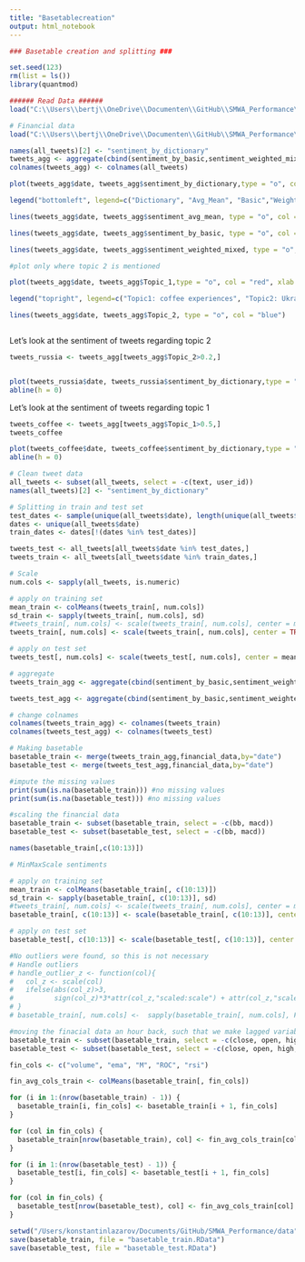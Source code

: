 ```yaml
---
title: "Basetablecreation"
output: html_notebook
---
```



```r
### Basetable creation and splitting ###

set.seed(123)
rm(list = ls())
library(quantmod)

###### Read Data ######
load("C:\\Users\\bertj\\OneDrive\\Documenten\\GitHub\\SMWA_Performance\\data\\All_tweets_all_features.RData")
```

```r
# Financial data
load("C:\\Users\\bertj\\OneDrive\\Documenten\\GitHub\\SMWA_Performance\\data\\Financial_Data.RData")
```


```r
names(all_tweets)[2] <- "sentiment_by_dictionary"
tweets_agg <- aggregate(cbind(sentiment_by_basic,sentiment_weighted_mixed,sentiment_avg_mean, tweets_train$sentiment_by_dictionary,Topic_1,Topic_2) ~ all_tweets$date, all_tweets, mean)
colnames(tweets_agg) <- colnames(all_tweets)

plot(tweets_agg$date, tweets_agg$sentiment_by_dictionary,type = "o", col = "red", xlab = "Date", ylab = "Average Sentiment per Hour", main = "Sentiment", ylim = c(-2,2.1))

legend("bottomleft", legend=c("Dictionary", "Avg_Mean", "Basic","Weighted_mixed"), col=c("red", "blue", "green", "orange"), lty=1, cex=0.8)

lines(tweets_agg$date, tweets_agg$sentiment_avg_mean, type = "o", col = "blue")

lines(tweets_agg$date, tweets_agg$sentiment_by_basic, type = "o", col = "green")

lines(tweets_agg$date, tweets_agg$sentiment_weighted_mixed, type = "o", col = "orange")

```


```r
#plot only where topic 2 is mentioned 

plot(tweets_agg$date, tweets_agg$Topic_1,type = "o", col = "red", xlab = "Date", ylab = "average topics occurence", main = "Topic Occurence", ylim = c(0,2))

legend("topright", legend=c("Topic1: coffee experiences", "Topic2: Ukraine conflict"), col=c("red", "blue"), lty=1, cex=0.8)

lines(tweets_agg$date, tweets_agg$Topic_2, type = "o", col = "blue")



```
Let's look at the sentiment of tweets regarding topic 2 
```r
tweets_russia <- tweets_agg[tweets_agg$Topic_2>0.2,]


plot(tweets_russia$date, tweets_russia$sentiment_by_dictionary,type = "o", col = "red", xlab = "Date", ylab = "Average Sentiment per Hour (using dictionary)", main = "Sentiment of tweets related to Russia", ylim = c(-0.3,0.3))
abline(h = 0)


```

Let's look at the sentiment of tweets regarding topic 1
```r
tweets_coffee <- tweets_agg[tweets_agg$Topic_1>0.5,]
tweets_coffee

plot(tweets_coffee$date, tweets_coffee$sentiment_by_dictionary,type = "o", col = "green", xlab = "Date", ylab = "Average Sentiment per Hour (using dictionary)", main = "Sentiment of tweets related to coffee", ylim = c(-0.3,0.))
abline(h = 0)
```





```r
# Clean tweet data
all_tweets <- subset(all_tweets, select = -c(text, user_id))
names(all_tweets)[2] <- "sentiment_by_dictionary"

# Splitting in train and test set
test_dates <- sample(unique(all_tweets$date), length(unique(all_tweets$date))*0.2)
dates <- unique(all_tweets$date)
train_dates <- dates[!(dates %in% test_dates)]

tweets_test <- all_tweets[all_tweets$date %in% test_dates,]
tweets_train <- all_tweets[all_tweets$date %in% train_dates,]

# Scale 
num.cols <- sapply(all_tweets, is.numeric)

# apply on training set
mean_train <- colMeans(tweets_train[, num.cols])
sd_train <- sapply(tweets_train[, num.cols], sd)
#tweets_train[, num.cols] <- scale(tweets_train[, num.cols], center = mean_train, scale = sd_train)
tweets_train[, num.cols] <- scale(tweets_train[, num.cols], center = TRUE, scale = TRUE)

# apply on test set
tweets_test[, num.cols] <- scale(tweets_test[, num.cols], center = mean_train, scale = sd_train)


```





```r
# aggregate
tweets_train_agg <- aggregate(cbind(sentiment_by_basic,sentiment_weighted_mixed,sentiment_avg_mean, tweets_train$sentiment_by_dictionary,Topic_1,Topic_2) ~ tweets_train$date, tweets_train, mean)

tweets_test_agg <- aggregate(cbind(sentiment_by_basic,sentiment_weighted_mixed,sentiment_avg_mean,sentiment_by_dictionary,Topic_1,Topic_2) ~ tweets_test$date, tweets_test, mean)

# change colnames
colnames(tweets_train_agg) <- colnames(tweets_train)
colnames(tweets_test_agg) <- colnames(tweets_test)
```



```r
# Making basetable
basetable_train <- merge(tweets_train_agg,financial_data,by="date")
basetable_test <- merge(tweets_test_agg,financial_data,by="date")
```

```r
#impute the missing values  
print(sum(is.na(basetable_train))) #no missing values
print(sum(is.na(basetable_test))) #no missing values
```


```r
#scaling the financial data 
basetable_train <- subset(basetable_train, select = -c(bb, macd))
basetable_test <- subset(basetable_test, select = -c(bb, macd))

names(basetable_train[,c(10:13)])

# MinMaxScale sentiments

# apply on training set
mean_train <- colMeans(basetable_train[, c(10:13)])
sd_train <- sapply(basetable_train[, c(10:13)], sd)
#tweets_train[, num.cols] <- scale(tweets_train[, num.cols], center = mean_train, scale = sd_train)
basetable_train[, c(10:13)] <- scale(basetable_train[, c(10:13)], center = TRUE, scale = TRUE)

# apply on test set
basetable_test[, c(10:13)] <- scale(basetable_test[, c(10:13)], center = mean_train, scale = sd_train)


```



```r
#No outliers were found, so this is not necessary 
# Handle outliers
# handle_outlier_z <- function(col){
#   col_z <- scale(col)
#   ifelse(abs(col_z)>3,
#          sign(col_z)*3*attr(col_z,"scaled:scale") + attr(col_z,"scaled:center"), col)
# }
# basetable_train[, num.cols] <-  sapply(basetable_train[, num.cols], FUN = handle_outlier_z)
```

```r
#moving the finacial data an hour back, such that we make lagged variables 
basetable_train <- subset(basetable_train, select = -c(close, open, high, low, dividends))
basetable_test <- subset(basetable_test, select = -c(close, open, high, low, dividends))

fin_cols <- c("volume", "ema", "M", "ROC", "rsi")

fin_avg_cols_train <- colMeans(basetable_train[, fin_cols])

for (i in 1:(nrow(basetable_train) - 1)) {
  basetable_train[i, fin_cols] <- basetable_train[i + 1, fin_cols]
}

for (col in fin_cols) {
  basetable_train[nrow(basetable_train), col] <- fin_avg_cols_train[col]
}

for (i in 1:(nrow(basetable_test) - 1)) {
  basetable_test[i, fin_cols] <- basetable_test[i + 1, fin_cols]
}

for (col in fin_cols) {
  basetable_test[nrow(basetable_test), col] <- fin_avg_cols_train[col]
}

```

```r
setwd("/Users/konstantinlazarov/Documents/GitHub/SMWA_Performance/data")
save(basetable_train, file = "basetable_train.RData")
save(basetable_test, file = "basetable_test.RData")
```




